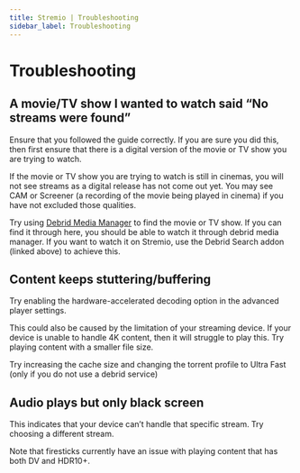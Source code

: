 ```yaml
---
title: Stremio | Troubleshooting
sidebar_label: Troubleshooting
---
```

# Troubleshooting

## A movie/TV show I wanted to watch said “No streams were found”

Ensure that you followed the guide correctly. If you are sure you did this, then first ensure that there is a digital version of the movie or TV show you are trying to watch. 

If the movie or TV show you are trying to watch is still in cinemas, you will not see streams as a digital release has not come out yet. You may see CAM or Screener (a recording of the movie being played in cinema) if you have not excluded those qualities.  

Try using [Debrid Media Manager](extras#debrid-media-manager) to find the movie or TV show. If you can find it through here, you should be able to watch it through debrid media manager. If you want to watch it on Stremio, use the Debrid Search addon (linked above) to achieve this.

## Content keeps stuttering/buffering

Try enabling the hardware-accelerated decoding option in the advanced player settings. 

This could also be caused by the limitation of your streaming device. If your device is unable to handle 4K content, then it will struggle to play this. Try playing content with a smaller file size. 

Try increasing the cache size and changing the torrent profile to Ultra Fast (only if you do not use a debrid service)

## Audio plays but only black screen

This indicates that your device can’t handle that specific stream. Try choosing a different stream. 

Note that firesticks currently have an issue with playing content that has both DV and HDR10+.